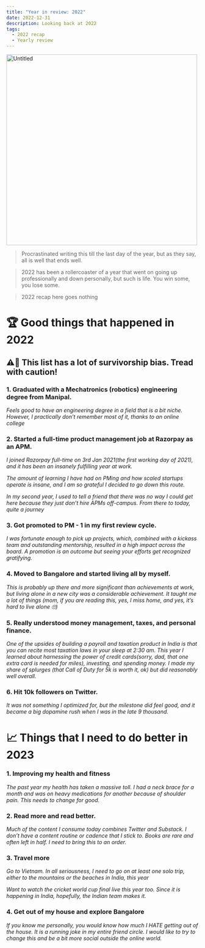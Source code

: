```yaml
---
title: "Year in review: 2022"
date: 2022-12-31
description: Looking back at 2022
tags:
  - 2022 recap
  - Yearly review
---
```

<img width="500" alt="Untitled" src="https://user-images.githubusercontent.com/63553691/210108971-41aa223c-ba02-4346-ad48-b9bdd3f9bb06.png">



> Procrastinated writing this till the last day of the year, but as they say, all is well that ends well. 

>2022 has been a rollercoaster of a year that went on going up professionally and down personally, but such is life. You win some, you lose some. 

>2022 recap here goes nothing

# 🏆 Good things that happened in 2022

## ⚠️🚨 This list has a lot of survivorship bias. Tread with caution!

### 1. Graduated with a Mechatronics (robotics) engineering degree from Manipal.
_Feels good to have an engineering degree in a field that is a bit niche. However, I practically don’t remember most of it, thanks to an online college_
### 2. Started a full-time product management job at Razorpay as an APM.
_I joined Razorpay full-time on 3rd Jan 2021(the first working day of 2021), and it has been an insanely fulfilling year at work._

_The amount of learning I have had on PMing and how scaled startups operate is insane, and I am so grateful I decided to go down this route._

_In my second year, I used to tell a friend that there was no way I could get here because they just don’t hire APMs off-campus. From there to today, quite a journey_
    
### 3. Got promoted to PM - 1 in my first review cycle.
    
_I was fortunate enough to pick up projects, which, combined with a kickass team and outstanding mentorship, resulted in a high impact across the board._ 
_A promotion is an outcome but seeing your efforts get recognized gratifying._
    
### 4. Moved to Bangalore and started living all by myself.
    
_This is probably up there and more significant than achievements at work, but living alone in a new city was a considerable achievement._
_It taught me a lot of things (mom, if you are reading this, yes, I miss home, and yes, it’s hard to live alone 🙄)_
    
### 5. Really understood money management, taxes, and personal finance.
    
_One of the upsides of building a payroll and taxation product in India is that you can recite most taxation laws in your sleep at 2:30 am._ 
_This year I learned about harnessing the power of credit cards(sorry, dad, that one extra card is needed for miles), investing, and spending money._
_I made my share of splurges (that Call of Duty for 5k is worth it, ok) but did reasonably well overall._
    
### 6. Hit 10k followers on Twitter.
    
_It was not something I optimized for, but the milestone did feel good, and it became a big dopamine rush when I was in the late 9 thousand._
    
# 📈 Things that I need to do better in 2023
    
### 1. Improving my health and fitness
        
_The past year my health has taken a massive toll. I had a neck brace for a month and was on heavy medications for another because of shoulder pain. This needs to change for good._
        
### 2. Read more and read better.
        
_Much of the content I consume today combines Twitter and Substack. I don’t have a content routine or cadence that I stick to._
_Books are rare and often left in half. I need to bring this to an order._

### 3. Travel more
        
_Go to Vietnam. In all seriousness, I need to go on at least one solo trip, either to the mountains or the beaches in India, this year_
        
_Want to watch the cricket world cup final live this year too. Since it is happening in India, hopefully, the Indian team makes it._
        
### 4. Get out of my house and explore Bangalore
        
_If you know me personally, you would know how much I HATE getting out of the house. It is a running joke in my entire friend circle._
_I would like to try to change this and be a bit more social outside the online world._

